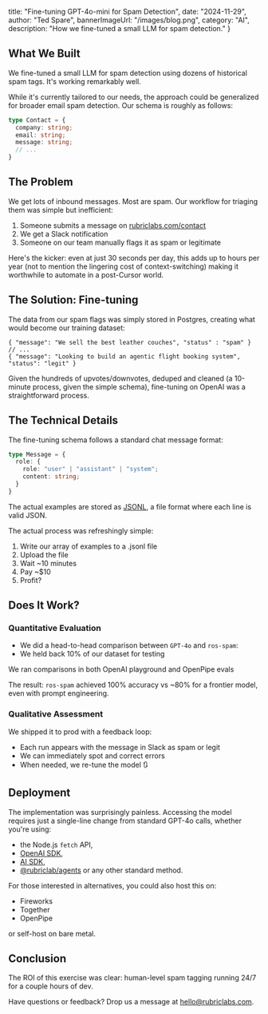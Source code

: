   title: "Fine-tuning GPT-4o-mini for Spam Detection",
  date: "2024-11-29",
  author: "Ted Spare",
  bannerImageUrl: "/images/blog.png",
  category: "AI",
  description: "How we fine-tuned a small LLM for spam detection."
}

## What We Built

We fine-tuned a small LLM for spam detection using dozens of historical spam tags. It's working remarkably well.

While it's currently tailored to our needs, the approach could be generalized for broader email spam detection. Our schema is roughly as follows:

```ts
type Contact = {
  company: string;
  email: string;
  message: string;
  // ...
}
```

## The Problem

We get lots of inbound messages. Most are spam. Our workflow for triaging them was simple but inefficient:

1. Someone submits a message on [rubriclabs.com/contact](http://rubriclabs.com/contact)
2. We get a Slack notification
3. Someone on our team manually flags it as spam or legitimate

Here's the kicker: even at just 30 seconds per day, this adds up to hours per year (not to mention the lingering cost of context-switching) making it worthwhile to automate in a post-Cursor world.

## The Solution: Fine-tuning

The data from our spam flags was simply stored in Postgres, creating what would become our training dataset:

```jsonl
{ "message": "We sell the best leather couches", "status" : "spam" }
// ...
{ "message": "Looking to build an agentic flight booking system", "status": "legit" }
```

Given the hundreds of upvotes/downvotes, deduped and cleaned (a 10-minute process, given the simple schema), fine-tuning on OpenAI was a straightforward process.

## The Technical Details

The fine-tuning schema follows a standard chat message format:

```ts
type Message = {
  role: {
    role: "user" | "assistant" | "system";
    content: string;
  }
}
```
The actual examples are stored as [JSONL](https://jsonlines.org/), a file format where each line is valid JSON.

The actual process was refreshingly simple:

1. Write our array of examples to a .jsonl file
2. Upload the file
3. Wait ~10 minutes
4. Pay ~$10
5. Profit?

## Does It Work?

### Quantitative Evaluation

- We did a head-to-head comparison between `GPT-4o` and `ros-spam`:
- We held back 10% of our dataset for testing

We ran comparisons in both OpenAI playground and OpenPipe evals 

The result: `ros-spam` achieved 100% accuracy vs ~80% for a frontier model, even with prompt engineering.

### Qualitative Assessment

We shipped it to prod with a feedback loop:

- Each run appears with the message in Slack as spam or legit
- We can immediately spot and correct errors
- When needed, we re-tune the model 🔃

## Deployment

The implementation was surprisingly painless. Accessing the model requires just a single-line change from standard GPT-4o calls, whether you're using:

- the Node.js `fetch` API,
- [OpenAI SDK](https://platform.openai.com/docs/libraries),
- [AI SDK](https://sdk.vercel.ai/docs/introduction),
- [@rubriclab/agents](https://github.com/rubriclab/agents) or any other standard method.

For those interested in alternatives, you could also host this on:

- Fireworks
- Together
- OpenPipe

or self-host on bare metal.

## Conclusion

The ROI of this exercise was clear: human-level spam tagging running 24/7 for a couple hours of dev.

Have questions or feedback? Drop us a message at [hello@rubriclabs.com](mailto:hello@rubriclabs.com).